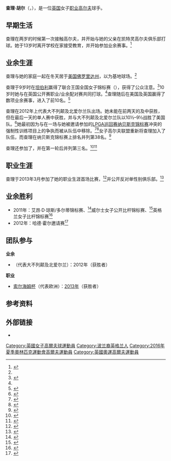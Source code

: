 {{noteTA
|1=zh-tw:查莉;zh-cn:查理;
}}
{{Infobox golfer
| name              = 查理·胡尔<br />
{{lang|en|Charley Hull}}
| image             = 2010 Women's British Open – Charley Hull (1).jpg
| image_size        = 260px
| caption           = 
| fullname          = 
| nickname          = 
| birth_date        = {{Birth date and age|1996|3|20|df=y}}
| birth_place       = {{ENG}}[[凯特灵|凯特灵]]
| height            = {{height|ft=5|in=6}}
| weight            = 
| nationality       = {{ENG}}
| residence         = 
| spouse            = 
| partner           = 
| children          = 
| college           = 
| yearpro           = 2013年
| retired           = <!-- Year retired -->
| tour              = {{tsl|en|Ladies European Tour|欧洲女子巡回赛}}
| extour            = <!-- Former tours which a member of -->
| prowins           = <!-- Number of professional victories -->
| lpgawins          = <!-- Number of LPGA Tour wins -->
| letwins           = <!-- Number of Ladies European Tour wins -->
| jlpgawins         = <!-- LPGA of Japan Tour wins -->
| klpgawins         = <!-- LPGA of Korea Tour wins -->
| lagtwins          = <!-- Number of Ladies Asian Golf Tour wins -->
| alpgwins          = <!-- Number of ALPG Tour wins -->
| futwins           = <!-- Number of Futures Tour wins -->
| otherwins         = <!-- Number of Other wins -->
| majorwins         = <!-- Number of Major Championship wins -->
| nabisco           = T38：2012年
| lpga              = DNP
| wusopen           = DNP
| wbritopen         = CUT：2012年、2013年
| wghofid           = <!-- World Golf Hall of Fame member ID -->
| wghofyear         = <!-- World Golf Hall of Fame year inducted -->
| award1            = <!-- Achievement or award details -->
| year1             = <!-- Year(s) of achievement or award -->
| award2            = 
| year2             = 
| awardssection     = <!-- location of awards page or section -->
}}

'''查理·胡尔'''（{{lang-en|'''Charley Hull'''}}，{{bd|1996年|3月20日}}），是一位[[英国|英国]]女子[[职业|职业]][[高尔夫|高尔夫]]球手。

==早期生活==
查理在两岁的时候第一次接触高尔夫，并开始与她的父亲在凯特灵高尔夫俱乐部打球。她于13岁时离开学校在家接受教育，并开始参加业余赛事。<ref name=GuardBOpen>{{cite news |url=http://www.guardian.co.uk/sport/2013/jul/23/charley-hull-womens-british-open |title=Teenager Charley Hull blazing a trail to the top of the women's game |newspaper=The Guardian |first=Ewan |last=Murray |date=2013年7月23日 |accessdate=2013年7月29日 |archive-date=2013年7月25日 |archive-url=https://web.archive.org/web/20130725080032/http://www.guardian.co.uk/sport/2013/jul/23/charley-hull-womens-british-open |dead-url=no }}</ref>

==业余生涯==
查理与她的家庭一起在冬天居于[[美国|美国]][[佛罗里达州|佛罗里达州]]，以{{tsl|en|Woburn Golf and Country Club|沃本高尔夫和乡村俱乐部}}为基地球场。<ref name=GuardBOpen/>

查理于9岁时在[[特恩貝里高爾夫球場|坦伯利]]赢得了联合王国全国女子锦标赛（{{lang|en|UK National Ladies Championship}}），获得了公众注意。<ref>{{cite news |url=http://www.bbc.co.uk/sport/0/golf/23437187 |title=Charley Hull: 'Golf is my job - I'm pretty good at it' |work=BBC Sport |date=2013年7月24日 |accessdate=2013年7月29日 |archive-date=2015年10月10日 |archive-url=https://web.archive.org/web/20151010024911/http://www.bbc.co.uk/sport/0/golf/23437187 |dead-url=no }}</ref>10岁时她与{{tsl|en|Morgan Pressel|摩根·普雷塞尔}}在英国公开赛职业/业余配对赛共同打球。<ref name=NGMag/>查理随后在美国及英国赢得了数项业余赛事，进入了{{tsl|en|World Amateur Golf Ranking|世界业余高尔夫排名}}前10名。<ref>{{cite web|url=http://www.randa.org/en/WAGR/Ranking/Player.aspx?playerid=2689&ismens=False |title=Charley Hull biography |publisher={{tsl|en|World Amateur Golf Ranking}} |accessdate=2012年9月14日 |deadurl=yes |archiveurl=https://web.archive.org/web/20120930012332/http://www.randa.org/en/WAGR/Ranking/Player.aspx?playerid=2689&ismens=False |archivedate=2012年9月30日 }}</ref>

查理在2012年{{tsl|en|Curtis Cup|柯蒂斯杯}}上代表大不列颠及北爱尔兰队出场。她未能在前两天的{{tsl|en|fourball|四球赛}}及{{tsl|en|foursomes|四人赛}}中获胜，但在最后一天的单人赛中获胜，并与大不列颠及北爱尔兰队以10½–9½战胜了美国队。<ref>{{cite web |url=http://info.lgu.org/tic/tmscores.cgi?tourn=CC12~params=P*5ESC05~alphaorder=n~natorder=n~cardlink=Y~~season=2012~style=00~groupties=Y~pr=Y~textout=N~bordersize=1~fontsize=*~winfocus=Y~ |title=The 37th Curtis Cup Matches |publisher=Ladies Golf Union |accessdate=2012年9月14日 |deadurl=yes |archiveurl=https://web.archive.org/web/20141104013436/http://info.lgu.org/tic/tmscores.cgi?tourn=CC12~params%3DP%2A5ESC05~alphaorder%3Dn~natorder%3Dn~cardlink%3DY~~season%3D2012~style%3D00~groupties%3DY~pr%3DY~textout%3DN~bordersize%3D1~fontsize%3D%2A~winfocus%3DY~ |archivedate=2014年11月4日 }}</ref>她最初因为与{{tsl|en|Ladies Golf Union|女子高尔夫联盟}}在一场与她被邀请参加的[[美国女子职业高尔夫协会|LPGA巡回赛]]{{tsl|en|Women's major golf championships|女子高尔夫大满贯赛事|大满贯赛事}}[[纳贝斯克锦标赛|纳贝斯克锦标赛]]冲突的强制性训练项目上的争执而被从队伍中移除。<ref name=NGMag>{{cite magazine |url=http://www.northamptonshiregolfmag.co.uk/#/charley-hull-interview/4562007696 |title=Exclusive: Charley Hull Interview |magazine=Northamptonshire Golf Magazine |accessdate=2013年7月29日 |deadurl=yes |archiveurl=https://web.archive.org/web/20130811050455/http://www.northamptonshiregolfmag.co.uk/#/charley-hull-interview/4562007696 |archivedate=2013年8月11日 }}</ref><ref>{{cite web |url=http://www.bbc.co.uk/sport/0/golf/18210741 |title=Charley Hull not fazed by Curtis Cup test |date=2012年5月25日 |publisher=BBC Sport |accessdate=2012年9月13日 |archive-date=2012年8月26日 |archive-url=https://web.archive.org/web/20120826120121/http://www.bbc.co.uk/sport/0/golf/18210741 |dead-url=no }}</ref>女子高尔夫联盟重新将查理加入了队伍，而查理在纳贝斯克锦标赛上排名并列第38名。<ref>{{cite news |url=http://www.express.co.uk/posts/view/324554/Charley-Hull-wins-cup-reprieve |title=Charley Hull Wins Cup Reprieve |first=Neil |last=Squires |date=2012年6月5日 |newspaper=Daily Express |accessdate=2012年9月13日 |archive-date=2013年12月30日 |archive-url=https://web.archive.org/web/20131230234032/http://www.express.co.uk/posts/view/324554/Charley-Hull-wins-cup-reprieve |dead-url=no }}</ref>

查理还参加了{{tsl|en|2012 Women's British Open|2012年英国女子公开赛}}，并在第一轮后并列第三名。<ref>{{cite web |url=http://www.bbc.co.uk/sport/0/golf/19589329 |title=Women's British Open: Charley Hull cards first-round 71 on debut |date=2012年9月13日 |publisher=BBC Sport |accessdate=2012年9月13日 |archive-date=2012年11月13日 |archive-url=https://web.archive.org/web/20121113223723/http://www.bbc.co.uk/sport/0/golf/19589329 |dead-url=no }}</ref><ref>{{cite news |url=http://www.guardian.co.uk/sport/2012/sep/13/womens-british-open-golf-hoylake |title=Women's British Open: English amateur Charley Hull makes early move |date=2012年9月13日 |newspaper=The Guardian |accessdate=2012年9月13日 |archive-date=2012年9月16日 |archive-url=https://web.archive.org/web/20120916140442/http://www.guardian.co.uk/sport/2012/sep/13/womens-british-open-golf-hoylake |dead-url=no }}</ref>

==职业生涯==
查理于2013年3月参加了她的职业生涯首场比赛，<ref>{{cite web |url=http://www.bbc.co.uk/sport/0/golf/22797453 |title=Charley Hull says she 'belongs' in professional golf |date=2013年6月6日 |publisher=BBC Sport |accessdate=2013年7月25日 |archive-date=2013年9月29日 |archive-url=https://web.archive.org/web/20130929022658/http://www.bbc.co.uk/sport/0/golf/22797453 |dead-url=no }}</ref>并公开反对单性别俱乐部。<ref>{{cite web |url=http://www.bbc.co.uk/sport/0/golf/23420158 |title=Charley Hull says single-sex golf clubs are 'stupid' |first=Neil |last=Johnston |date=2013年7月23日 |publisher=BBC Sport |accessdate=2013年7月25日 |archive-date=2013年8月17日 |archive-url=https://web.archive.org/web/20130817013231/http://www.bbc.co.uk/sport/0/golf/23420158 |dead-url=no }}</ref>

==业余胜利==
*2011年：艾昂·D·琼斯/多尔蒂锦标赛、<ref>{{cite web |url=http://www.randa.org/en/WAGR/Events/Event%20detail.aspx?event=2175&isMens=False |title=2011 Ione D Jones/Doherty Championship |publisher=World Amateur Golf Ranking |accessdate=2012年9月14日 |archive-url=https://archive.today/20130415195134/http://www.randa.org/en/WAGR/Events/Event%20detail.aspx?event=2175&isMens=False |archive-date=2013年4月15日 |dead-url=yes }}</ref>威尔士女子公开比杆锦标赛、<ref>{{cite web |url=http://www.randa.org/en/WAGR/Events/Event%20detail.aspx?event=2500&isMens=False |title=2011 Welsh Open Stroke Play |publisher=World Amateur Golf Ranking |accessdate=2012年9月14日 |archive-url=https://archive.today/20130415164614/http://www.randa.org/en/WAGR/Events/Event%20detail.aspx?event=2500&isMens=False |archive-date=2013年4月15日 |dead-url=yes }}</ref>英格兰女子比杆锦标赛<ref>{{cite web |url=http://www.randa.org/en/WAGR/Events/Event%20detail.aspx?event=2956&isMens=False |title=2011 English Open Stroke Play |publisher=World Amateur Golf Ranking |accessdate=2012年9月14日 |archive-url=https://archive.today/20130416070836/http://www.randa.org/en/WAGR/Events/Event%20detail.aspx?event=2956&isMens=False |archive-date=2013年4月16日 |dead-url=yes }}</ref>
*2012年：哈德·霍尔邀请赛<ref>{{cite web |url=http://www.randa.org/en/WAGR/Events/Event%20detail.aspx?event=3469&isMens=False |title=2012 Harder Hall Invitational |publisher=World Amateur Golf Ranking |accessdate=2012年9月14日 |deadurl=yes |archiveurl=https://web.archive.org/web/20120423054948/http://www.randa.org/en/WAGR/Events/Event%20detail.aspx?event=3469&ismens=False |archivedate=2012年4月23日 }}</ref>

==团队参与==
'''业余'''
*{{tsl|en|Curtis Cup|柯蒂斯杯}}（代表大不列颠及北爱尔兰）：2012年（获胜者）

'''职业'''
*[[索尔海姆杯|索尔海姆杯]]（代表欧洲）：[[2013年索尔海姆杯|2013年]]（获胜者）

==参考资料==
{{Reflist|2}}

==外部链接==
*{{LadiesEuroTour player|64051}}

{{2013 European Solheim Cup team}}

{{DEFAULTSORT:Hull, Charley}}
[[Category:英國女子高爾夫球運動員|Category:英國女子高爾夫球運動員]]
[[Category:波兰裔英格兰人|Category:波兰裔英格兰人]]
[[Category:2016年夏季奧林匹克運動會高爾夫運動員|Category:2016年夏季奧林匹克運動會高爾夫運動員]]
[[Category:英國奧運高爾夫運動員|Category:英國奧運高爾夫運動員]]